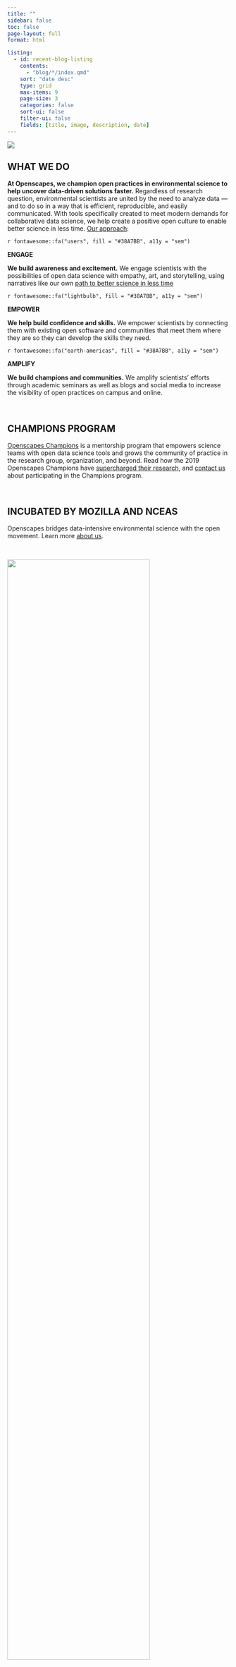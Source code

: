 ```yaml
---
title: ""
sidebar: false
toc: false
page-layout: full
format: html

listing:
  - id: recent-blog-listing
    contents:
      - "blog/*/index.qmd"
    sort: "date desc"
    type: grid
    max-items: 9
    page-size: 3
    categories: false
    sort-ui: false
    filter-ui: false
    fields: [title, image, description, date]
---
```


::: column-screen
![](images/banner_imgs/horst_openscapes_grassland_big-text.png)
:::

::: column-screen
::: white-div
::: {.blue-underline .center-text}
# **WHAT WE DO**
:::

**At Openscapes, we champion open practices in environmental science to help uncover data-driven solutions faster.** Regardless of research question, environmental scientists are united by the need to analyze data --- and to do so in a way that is efficient, reproducible, and easily communicated. With tools specifically created to meet modern demands for collaborative data science, we help create a positive open culture to enable better science in less time. [Our approach](approach.qmd):
:::
:::

::: column-screen
::: white-div
::: {.center-text}
::: {.grid}

::: {.g-col-4}
::: {.large-body-text}
`r fontawesome::fa("users", fill = "#38A7BB", a11y = "sem")` 
:::
::: {.blue-text .medium-body-text}
**ENGAGE**
:::
:::{.medium-gray1-text .small-body-text} 
**We build awareness and excitement.** We engage scientists with the possibilities of open data science with empathy, art, and storytelling, using narratives like our own [path to better science in less time](https://www.nature.com/articles/s41559-017-0160)
:::
:::

::: {.g-col-4}
::: {.large-body-text}
`r fontawesome::fa("lightbulb", fill = "#38A7BB", a11y = "sem")` 
:::
::: {.blue-text .medium-body-text}
**EMPOWER**
:::
:::{.medium-gray1-text .small-body-text} 
**We help build confidence and skills.** We empower scientists by connecting them with existing open software and communities that meet them where they are so they can develop the skills they need.
:::
:::

::: {.g-col-4}
::: {.large-body-text}
`r fontawesome::fa("earth-americas", fill = "#38A7BB", a11y = "sem")` 
:::
::: {.blue-text .medium-body-text}
**AMPLIFY**
:::
:::{.medium-gray1-text .small-body-text} 
**We build champions and communities.** We amplify scientists’ efforts through academic seminars as well as blogs and social media to increase the visibility of open practices on campus and online.
:::
:::

:::
:::
:::
:::




<!-- ::: column-screen -->
<!-- ::: white-div -->
<!-- :::: columns -->
<!-- ::: {.column width="30%"} -->

<!-- ::: {.large-body-text .center-text} -->
<!-- `r fontawesome::fa("users", fill = "#38A7BB", a11y = "sem")`  -->
<!-- ::: -->

<!-- ::: {.blue-text .medium-body-text .center-text} -->
<!-- **ENGAGE** -->
<!-- ::: -->

<!-- :::{.medium-gray1-text .small-body-text .center-text} -->
<!-- **We build awareness and excitement.** We engage scientists with the possibilities of open data science with empathy, art, and storytelling, using narratives like our own [path to better science in less time](https://www.nature.com/articles/s41559-017-0160) -->
<!-- ::: -->

<!-- ::: -->

<!-- ::: {.column width="5%"} -->
<!-- ::: -->

<!-- ::: {.column width="30%"} -->

<!-- ::: {.large-body-text .center-text} -->
<!-- `r fontawesome::fa("lightbulb", fill = "#38A7BB", a11y = "sem")`  -->
<!-- ::: -->

<!-- ::: {.blue-text .medium-body-text .center-text} -->
<!-- **EMPOWER** -->
<!-- ::: -->

<!-- ::: {.medium-gray1-text .small-body-text .center-text} -->
<!-- **We help build confidence and skills.** We empower scientists by connecting them with existing open software and communities that meet them where they are so they can develop the skills they need. -->
<!-- ::: -->

<!-- ::: -->

<!-- ::: {.column width="5%"} -->
<!-- ::: -->

<!-- ::: {.column width="30%"} -->

<!-- ::: {.large-body-text .center-text} -->
<!-- `r fontawesome::fa("earth-americas", fill = "#38A7BB", a11y = "sem")`  -->
<!-- ::: -->

<!-- ::: {.blue-text .medium-body-text .center-text} -->
<!-- **AMPLIFY** -->
<!-- ::: -->

<!-- ::: {.medium-gray1-text .small-body-text .center-text} -->
<!-- **We build champions and communities.** We amplify scientists’ efforts through academic seminars as well as blogs and social media to increase the visibility of open practices on campus and online. -->
<!-- ::: -->

<!-- ::: -->
<!-- :::: -->
<!-- ::: -->
<!-- ::: -->

<br>

::: column-screen
::: light-gray-div
::: {.blue-underline .center-text}
# **CHAMPIONS PROGRAM**
:::

[Openscapes Champions](champions_program.qmd) is a mentorship program that empowers science teams with open data science tools and grows the community of practice in the research group, organization, and beyond. Read how the 2019 Openscapes Champions have [supercharged their research](), and [contact us](connect.qmd) about participating in the Champions program.
:::
:::

<br>

::: column-screen
::: white-div
::: {.blue-underline .center-text}
# **INCUBATED BY MOZILLA AND NCEAS**
:::

::: {.center-text}
Openscapes bridges data-intensive environmental science with the open movement. Learn more [about us](who_are_we.qmd).
:::

<br>

::: {.grid}
::: {.g-col-6}
![](images/clients/mozilla.png){fig-align="center" width="80%"} 
:::
:::{.g-col-6}
![](images/clients/nceas.png){fig-align="center" width="80%"}
:::
:::

::: 
:::

<br>

::: column-screen
::: light-gray-div
::: {.blue-underline .center-text}
# **FROM OUR BLOG**
:::
[Blog posts](blog.qmd) are both Openscapes stories and advice snippets for the community. Some are cross-posted on [Medium.com](https://medium.com/@openscapes). Also, see our [media page](media.qmd) for media, presentation slide decks, and publications.

::: {#recent-blog-listing}
:::

<!-- blog listing: see Garrick Aden-Buie's site: https://github.com/gadenbuie/garrickadenbuie-com/blob/quarto/index.qmd  & Robert Mitchell's blog post: https://robertmitchellv.com/blog/2022-08-building-with-quarto/building-with-quarto.html -->
:::
:::

<br>

::: column-screen
::: white-div
::: {.grid}

::: {.g-col-6}
### About

Our vision is a scientific culture that is more efficient and collaborative, and can uncover environmental solutions faster. Openscapes was incubated by NCEAS and a Mozilla Fellowship awarded to Julia Stewart Lowndes.

[Learn more »](https://www.openscapes.org/about/)
:::

::: {.g-col-6}
### Contact

**Openscapes**\
California, USA

------------------------------------------------------------------------

hello \@ openscapes.org\
Twitter & GitHub: @openscapes

[Get Involved »](https://www.openscapes.org/contact/)
:::

:::
:::
:::


